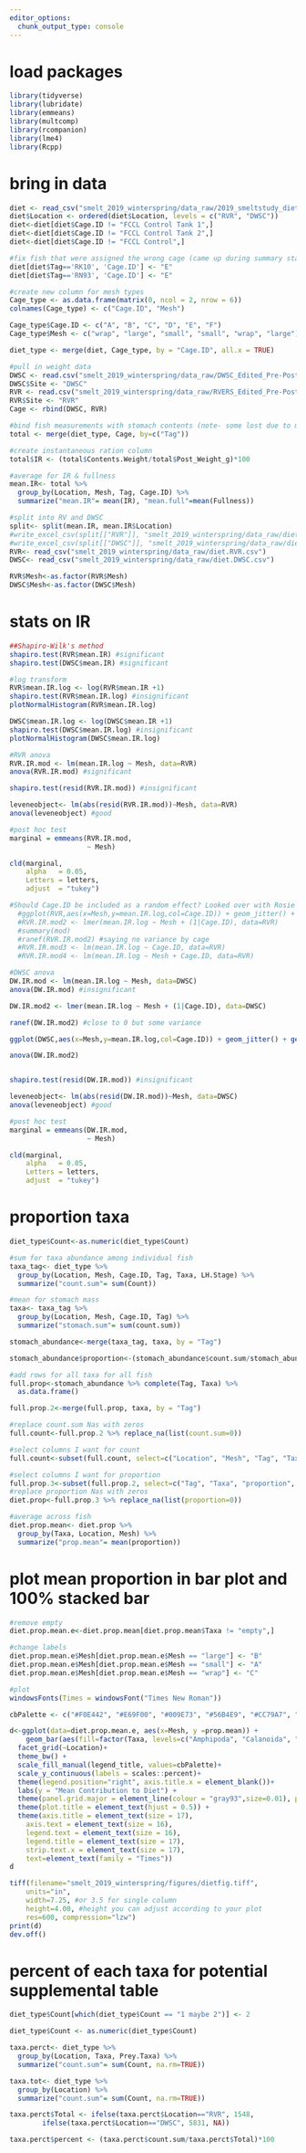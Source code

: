 ```yaml
---
editor_options: 
  chunk_output_type: console
---
```


# load packages
```r
library(tidyverse)
library(lubridate)
library(emmeans)
library(multcomp)
library(rcompanion)
library(lme4)
library(Rcpp)
```

# bring in data
```r
diet <- read_csv("smelt_2019_winterspring/data_raw/2019_smeltstudy_diet_data.csv")
diet$Location <- ordered(diet$Location, levels = c("RVR", "DWSC"))
diet<-diet[diet$Cage.ID != "FCCL Control Tank 1",]
diet<-diet[diet$Cage.ID != "FCCL Control Tank 2",]
diet<-diet[diet$Cage.ID != "FCCL Control",]

#fix fish that were assigned the wrong cage (came up during summary stats, check against dissected fish data, likely E and F were misread)
diet[diet$Tag=='RK10', 'Cage.ID'] <- "E"
diet[diet$Tag=='RN93', 'Cage.ID'] <- "E"

#create new column for mesh types
Cage_type <- as.data.frame(matrix(0, ncol = 2, nrow = 6))
colnames(Cage_type) <- c("Cage.ID", "Mesh")

Cage_type$Cage.ID <- c("A", "B", "C", "D", "E", "F")
Cage_type$Mesh <- c("wrap", "large", "small", "small", "wrap", "large")

diet_type <- merge(diet, Cage_type, by = "Cage.ID", all.x = TRUE)

#pull in weight data
DWSC <- read.csv("smelt_2019_winterspring/data_raw/DWSC_Edited_Pre-Post_Data.csv")
DWSC$Site <- "DWSC"
RVR <- read.csv("smelt_2019_winterspring/data_raw/RVERS_Edited_Pre-Post_Data.csv")
RVR$Site <- "RVR"
Cage <- rbind(DWSC, RVR)

#bind fish measurements with stomach contents (note- some lost due to missing letters in ID's-update for final)
total <- merge(diet_type, Cage, by=c("Tag"))

#create instantaneous ration column
total$IR <- (total$Contents.Weight/total$Post_Weight_g)*100

#average for IR & fullness
mean.IR<- total %>% 
  group_by(Location, Mesh, Tag, Cage.ID) %>% 
  summarize("mean.IR"= mean(IR), "mean.full"=mean(Fullness))

#split into RV and DWSC
split<- split(mean.IR, mean.IR$Location)
#write_excel_csv(split[["RVR"]], "smelt_2019_winterspring/data_raw/diet.RVR.csv")
#write_excel_csv(split[["DWSC"]], "smelt_2019_winterspring/data_raw/diet.DWSC.csv")
RVR<- read_csv("smelt_2019_winterspring/data_raw/diet.RVR.csv")
DWSC<- read_csv("smelt_2019_winterspring/data_raw/diet.DWSC.csv")

RVR$Mesh<-as.factor(RVR$Mesh)
DWSC$Mesh<-as.factor(DWSC$Mesh)
```

# stats on IR
```r
##Shapiro-Wilk's method
shapiro.test(RVR$mean.IR) #significant
shapiro.test(DWSC$mean.IR) #significant

#log transform
RVR$mean.IR.log <- log(RVR$mean.IR +1)
shapiro.test(RVR$mean.IR.log) #insignificant
plotNormalHistogram(RVR$mean.IR.log)

DWSC$mean.IR.log <- log(DWSC$mean.IR +1)
shapiro.test(DWSC$mean.IR.log) #insignificant
plotNormalHistogram(DWSC$mean.IR.log)

#RVR anova 
RVR.IR.mod <- lm(mean.IR.log ~ Mesh, data=RVR)
anova(RVR.IR.mod) #significant

shapiro.test(resid(RVR.IR.mod)) #insignificant

leveneobject<- lm(abs(resid(RVR.IR.mod))~Mesh, data=RVR)
anova(leveneobject) #good

#post hoc test
marginal = emmeans(RVR.IR.mod, 
                   ~ Mesh)

cld(marginal,
    alpha   = 0.05, 
    Letters = letters,     
    adjust  = "tukey")

#Should Cage.ID be included as a random effect? Looked over with Rosie and lmer model gives singularity issue, seperate models with Cage.ID don't show significance - okay to leave out
  #ggplot(RVR,aes(x=Mesh,y=mean.IR.log,col=Cage.ID)) + geom_jitter() + geom_boxplot(alpha=0.2)
  #RVR.IR.mod2 <- lmer(mean.IR.log ~ Mesh + (1|Cage.ID), data=RVR)
  #summary(mod)
  #ranef(RVR.IR.mod2) #saying no variance by cage
  #RVR.IR.mod3 <- lm(mean.IR.log ~ Cage.ID, data=RVR)
  #RVR.IR.mod4 <- lm(mean.IR.log ~ Mesh + Cage.ID, data=RVR)

#DWSC anova 
DW.IR.mod <- lm(mean.IR.log ~ Mesh, data=DWSC)
anova(DW.IR.mod) #insignificant

DW.IR.mod2 <- lmer(mean.IR.log ~ Mesh + (1|Cage.ID), data=DWSC)

ranef(DW.IR.mod2) #close to 0 but some variance

ggplot(DWSC,aes(x=Mesh,y=mean.IR.log,col=Cage.ID)) + geom_jitter() + geom_boxplot(alpha=0.2)

anova(DW.IR.mod2) 


shapiro.test(resid(DW.IR.mod)) #insignificant

leveneobject<- lm(abs(resid(DW.IR.mod))~Mesh, data=DWSC)
anova(leveneobject) #good

#post hoc test
marginal = emmeans(DW.IR.mod, 
                   ~ Mesh)

cld(marginal,
    alpha   = 0.05, 
    Letters = letters,     
    adjust  = "tukey")
```

# proportion taxa
```r
diet_type$Count<-as.numeric(diet_type$Count)

#sum for taxa abundance among individual fish
taxa_tag<- diet_type %>% 
  group_by(Location, Mesh, Cage.ID, Tag, Taxa, LH.Stage) %>% 
  summarize("count.sum"= sum(Count))

#mean for stomach mass
taxa<- taxa_tag %>% 
  group_by(Location, Mesh, Cage.ID, Tag) %>% 
  summarize("stomach.sum"= sum(count.sum))

stomach_abundance<-merge(taxa_tag, taxa, by = "Tag")

stomach_abundance$proportion<-(stomach_abundance$count.sum/stomach_abundance$stomach.sum)*100

#add rows for all taxa for all fish
full.prop<-stomach_abundance %>% complete(Tag, Taxa) %>%
  as.data.frame()

full.prop.2<-merge(full.prop, taxa, by = "Tag")

#replace count.sum Nas with zeros
full.count<-full.prop.2 %>% replace_na(list(count.sum=0))

#select columns I want for count
full.count<-subset(full.count, select=c("Location", "Mesh", "Tag", "Taxa", "LH.Stage", "count.sum"))

#select columns I want for proportion
full.prop.3<-subset(full.prop.2, select=c("Tag", "Taxa", "proportion", "Location", "Mesh"))
#replace proportion Nas with zeros
diet.prop<-full.prop.3 %>% replace_na(list(proportion=0))

#average across fish
diet.prop.mean<- diet.prop %>% 
  group_by(Taxa, Location, Mesh) %>% 
  summarize("prop.mean"= mean(proportion))
```

# plot mean proportion in bar plot and 100% stacked bar
```r
#remove empty
diet.prop.mean.e<-diet.prop.mean[diet.prop.mean$Taxa != "empty",]

#change labels
diet.prop.mean.e$Mesh[diet.prop.mean.e$Mesh == "large"] <- "B"
diet.prop.mean.e$Mesh[diet.prop.mean.e$Mesh == "small"] <- "A"
diet.prop.mean.e$Mesh[diet.prop.mean.e$Mesh == "wrap"] <- "C"

#plot
windowsFonts(Times = windowsFont("Times New Roman"))

cbPalette <- c("#F0E442", "#E69F00", "#009E73", "#56B4E9", "#CC79A7", "#D55E00", "#0072B2", "#8C8C8C")

d<-ggplot(data=diet.prop.mean.e, aes(x=Mesh, y =prop.mean)) +
    geom_bar(aes(fill=factor(Taxa, levels=c("Amphipoda", "Calanoida", "Cladocera", "Cyclopoida", "Diptera", "Harpacticoda", "Ostracoda", "Other"))), position="fill", stat="identity") +
  facet_grid(~Location)+
  theme_bw() + 
  scale_fill_manual(legend_title, values=cbPalette)+
  scale_y_continuous(labels = scales::percent)+
  theme(legend.position="right", axis.title.x = element_blank())+
  labs(y = "Mean Contribution to Diet") +  
  theme(panel.grid.major = element_line(colour = "gray93",size=0.01), panel.grid.minor = element_blank()) +
  theme(plot.title = element_text(hjust = 0.5)) + 
  theme(axis.title = element_text(size = 17), 
    axis.text = element_text(size = 16), 
    legend.text = element_text(size = 16), 
    legend.title = element_text(size = 17),
    strip.text.x = element_text(size = 17),
    text=element_text(family = "Times"))
d

tiff(filename="smelt_2019_winterspring/figures/dietfig.tiff", 
    units="in", 
    width=7.25, #or 3.5 for single column
    height=4.00, #height you can adjust according to your plot
    res=600, compression="lzw")
print(d)
dev.off()
```

# percent of each taxa for potential supplemental table
```r
diet_type$Count[which(diet_type$Count == "1 maybe 2")] <- 2

diet_type$Count <- as.numeric(diet_type$Count)

taxa.perct<- diet_type %>% 
  group_by(Location, Taxa, Prey.Taxa) %>% 
  summarize("count.sum"= sum(Count, na.rm=TRUE))

taxa.tot<- diet_type %>% 
  group_by(Location) %>% 
  summarize("count.sum"= sum(Count, na.rm=TRUE))

taxa.perct$Total <- ifelse(taxa.perct$Location=="RVR", 1548,
        ifelse(taxa.perct$Location=="DWSC", 5831, NA))

taxa.perct$percent <- (taxa.perct$count.sum/taxa.perct$Total)*100
```
